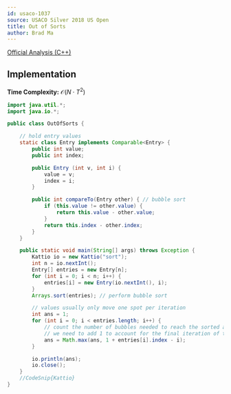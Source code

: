 ```yaml
---
id: usaco-1037
source: USACO Silver 2018 US Open
title: Out of Sorts
author: Brad Ma
---
```


[Official Analysis (C++)](http://www.usaco.org/current/data/sol_sort_silver_open18.html)

## Implementation

**Time Complexity:** $\mathcal{O}(N \cdot T^2)$

<LanguageSection>

<JavaSection>

```java
import java.util.*;
import java.io.*;

public class OutOfSorts {

	// hold entry values
	static class Entry implements Comparable<Entry> {
		public int value;
		public int index;

		public Entry (int v, int i) {
			value = v;
			index = i;
		}

		public int compareTo(Entry other) { // bubble sort
			if (this.value != other.value) {
				return this.value - other.value;
			}
			return this.index - other.index;
		}
	}

	public static void main(String[] args) throws Exception {
		Kattio io = new Kattio("sort");
		int n = io.nextInt();
		Entry[] entries = new Entry[n];
		for (int i = 0; i < n; i++) {
			entries[i] = new Entry(io.nextInt(), i);
		}
		Arrays.sort(entries); // perform bubble sort

		// values usually only move one spot per iteration
		int ans = 1;
		for (int i = 0; i < entries.length; i++) {
			// count the number of bubbles needed to reach the sorted array
			// we need to add 1 to account for the final iteration of the algorithm
			ans = Math.max(ans, 1 + entries[i].index - i);
		}

		io.println(ans);
		io.close();
	}
	//CodeSnip{Kattio}
}
```

</JavaSection>

</LanguageSection>
